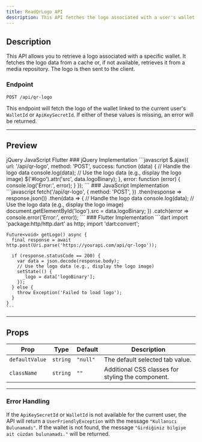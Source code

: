 ```yaml
---
title: ReadQrLogo API
description: This API fetches the logo associated with a user's wallet.
---
```


## Description

This API allows you to retrieve a logo associated with a specific wallet. It fetches the logo data from a cache or, if not available, retrieves it from a media repository. The logo is then sent to the client.

### Endpoint
`POST /api/qr-logo`

This endpoint will fetch the logo of the wallet linked to the current user's `WalletId` or `ApiKeySecretId`. If either of these values is missing, an error will be returned.

---

## Preview

<Tabs defaultValue="javascript" className="pt-5 pb-1">
  <TabsList>
    <TabsTrigger value="jquery">jQuery</TabsTrigger>
    <TabsTrigger value="javascript">JavaScript</TabsTrigger>
    <TabsTrigger value="flutter">Flutter</TabsTrigger>
  </TabsList>

  <TabsContent value="jquery">
    ### jQuery Implementation
    ```javascript
    $.ajax({
      url: '/api/qr-logo',
      method: 'POST',
      success: function (data) {
        // Handle the logo data
        console.log(data);
        // Use the logo data (e.g., display the logo image)
        $('#logo').attr('src', data.logoBinary);
      },
      error: function (error) {
        console.log('Error:', error);
      }
    });
    ```
  </TabsContent>

  <TabsContent value="javascript">
    ### JavaScript Implementation
    ```javascript
    fetch('/api/qr-logo', {
      method: 'POST',
    })
    .then(response => response.json())
    .then(data => {
      // Handle the logo data
      console.log(data);
      // Use the logo data (e.g., display the logo image)
      document.getElementById('logo').src = data.logoBinary;
    })
    .catch(error => console.error('Error:', error));
    ```
  </TabsContent>

  <TabsContent value="flutter">
    ### Flutter Implementation
    ```dart
    import 'package:http/http.dart' as http;
    import 'dart:convert';

    Future<void> getLogo() async {
      final response = await http.post(Uri.parse('https://yourapi.com/api/qr-logo'));

      if (response.statusCode == 200) {
        var data = json.decode(response.body);
        // Use the logo data (e.g., display the logo image)
        setState(() {
          _logo = data['logoBinary'];
        });
      } else {
        throw Exception('Failed to load logo');
      }
    }
    ```
  </TabsContent>
</Tabs>

---

## Props

| Prop            | Type     | Default    | Description                                                       |
|-----------------|----------|------------|-------------------------------------------------------------------|
| `defaultValue`  | `string` | `"null"`   | The default selected tab value.                                   |
| `className`     | `string` | `""`       | Additional CSS classes for styling the component.                 |

---

### Error Handling

If the `ApiKeySecretId` or `WalletId` is not available for the current user, the API will return a `UserFriendlyException` with the message `"Kullanıcı Bulunamadı"`. If the wallet is not found, the message `"Girdiğiniz bilgiye ait cüzdan bulunamadı."` will be returned.
